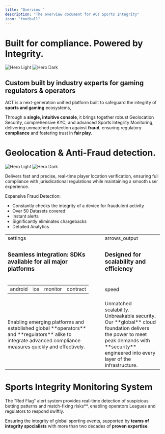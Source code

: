 ```yaml
---
title: "Overview "
description: "The overview document for ACT Sports Integrity"
icon: "football"
---
```


# Built for compliance. Powered by Integrity.



<img
  className="block dark:hidden"
  src="/images/SI-pic1-light.png"
  alt="Hero Light"
/>
<img
  className="hidden dark:block"
  src="/images/SI-pic1-dark.png"
  alt="Hero Dark"
/>

## Custom built by industry experts for gaming regulators & operators

ACT is a next-generation unified platform built to safeguard the integrity of **sports and gaming** ecosystems,

Through a **single, intuitive console**, it brings together robust Geolocation Security, comprehensive KYC, and advanced Sports Integrity Monitoring, delivering unmatched protection against **fraud**, ensuring regulatory **compliance** and fostering trust in **fair play**.

# Geolocation & Anti-Fraud detection.

<img
  className="block dark:hidden"
  src="/images/SI-pic2-light.png"
  alt="Hero Light"
/>
<img
  className="hidden dark:block"
  src="/images/SI-pic2-dark.png"
  alt="Hero Dark"
/>

Delivers fast and precise, real-time player location verification, ensuring full compliance with jurisdicational regulations while maintaining a smooth user experience.

Expansive Fraud Detection:
- Constantly checks the integrity of a device for fraudulent activity
- Over 50 Datasets covered
- Instant alerts
- Significantly eliminates chargebacks
- Detailed Analytics

<link rel="stylesheet" href="https://fonts.googleapis.com/css2?family=Material+Symbols+Outlined:opsz,wght,FILL,GRAD@20..48,100..700,0..1,-50..200" />

<table class="fullwidth">
  <tr>
    <td width="45%"><span class="material-symbols-outlined">settings</span></td>
    <td width="10%"></td>
    <td width="45%"><span class="material-symbols-outlined">arrows_output</span></td>
  </tr>
  <tr>
    <td valign="top">
      <h3>Seamless integration: SDKs available for all major platforms</h3>
    </td>
    <td></td>
    <td valign="top">
      <h3>Designed for scalability and efficiency</h3>
    </td>
  </tr>

  <tr>
    <td>
      <table class="fullwidth">
        <tr>
          <td><span class="material-symbols-outlined">android</span></td>
          <td><span class="material-symbols-outlined">ios</span></td>
          <td><span class="material-symbols-outlined">monitor</span></td>
          <td><span class="material-symbols-outlined">contract</span></td>
        </tr>
      </table>
    </td>
    <td></td>
    <td><span class="material-symbols-outlined">speed</span></td>
  </tr>

  <tr>
    <td>Enabling emerging platforms and established global **operators** and **regulators** alike to integrate advanced compliance measures quickly and effectively.</td>
    <td></td>
    <td>Unmatched scalability. Unbreakable security. Our **global** cloud foundation delivers the power to meet peak demands with **security** engineered into every layer of the infrastructure.</td>
  </tr>
  
</table>

# Sports Integrity Monitoring System

The "Red Flag" alert system provides real-time detection of suspicious betting patterns and match-fixing risks**, enabling operators Leagues and regulators to respond swiftly.

Ensuring the integrity of global sporting events, supported by **teams of integrity spocialists** with more than two decades of **proven expertise**.
